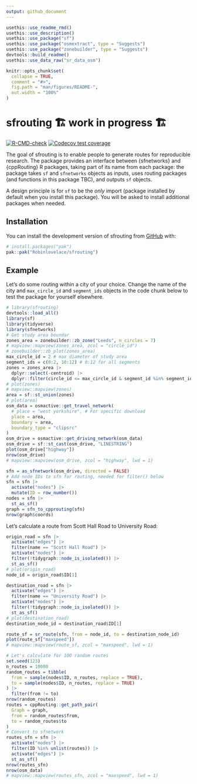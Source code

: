 ```yaml
---
output: github_document
---
```


<!-- README.md is generated from README.Rmd. Please edit that file -->

```r
usethis::use_readme_rmd()
usethis::use_description()
usethis::use_package("sf")
usethis::use_package("osmextract", type = "Suggests")
usethis::use_package("zonebuilder", type = "Suggests")
devtools::build_readme()
usethis::use_data_raw("sr_data_osm")
```

```r
knitr::opts_chunk$set(
  collapse = TRUE,
  comment = "#>",
  fig.path = "man/figures/README-",
  out.width = "100%"
)
```

# sfrouting 🏗️ work in progress 🏗️

<!-- badges: start -->
[![R-CMD-check](https://github.com/Robinlovelace/sfrouting/actions/workflows/R-CMD-check.yaml/badge.svg)](https://github.com/Robinlovelace/sfrouting/actions/workflows/R-CMD-check.yaml)
[![Codecov test coverage](https://codecov.io/gh/Robinlovelace/sfrouting/graph/badge.svg)](https://app.codecov.io/gh/Robinlovelace/sfrouting)
<!-- badges: end -->

The goal of sfrouting is to enable people to generate routes for reproducible research.
The package provides an interface between {sfnetworks} and {cppRouting} R packages, taking part of its name from each package: the package takes `sf` and `sfnetworks` objects as inputs, uses routing packages (and functions in this package TBC), and outputs `sf` objects.

A design principle is for `sf` to be the *only* import (package installed by default when you install this package).
You will be asked to install additional packages when needed.

## Installation

You can install the development version of sfrouting from [GitHub](https://github.com/) with:

``` r
# install.packages("pak")
pak::pak("Robinlovelace/sfrouting")
```

## Example

Let's do some routing within a city of your choice.
Change the name of the city and `max_circle_id` and `segment_ids` objects in the code chunk below to test the package for yourself elsewhere.

```r
# library(sfrouting)
devtools::load_all()
library(sf)
library(tidyverse)
library(sfnetworks)
# Get study area boundar
zones_area = zonebuilder::zb_zone("Leeds", n_circles = 7)
# mapview::mapview(zones_area, zcol = "circle_id")
# zonebuilder::zb_plot(zones_area)
max_circle_id = 2 # max diameter of study area
segment_ids = c(0:2, 10:12) # 0:12 for all segments
zones = zones_area |> 
  dplyr::select(-centroid) |> 
  dplyr::filter(circle_id <= max_circle_id & segment_id %in% segment_ids)
# plot(zones)
# mapview::mapview(zones)
area = sf::st_union(zones)
# plot(area)
osm_data = osmactive::get_travel_network(
  # place = "west yorkshire", # For specific download
  place = area,
  boundary = area,
  boundary_type = "clipsrc"
)
osm_drive = osmactive::get_driving_network(osm_data)
osm_drive = sf::st_cast(osm_drive, "LINESTRING")
plot(osm_drive["highway"])
nrow(osm_drive)
# mapview::mapview(osm_drive, zcol = "highway", lwd = 1)
```

```r
sfn = as_sfnetwork(osm_drive, directed = FALSE)
# Add node IDs to sfn for routing, needed for filter() below
sfn = sfn |>
  activate("nodes") |>
  mutate(ID = row_number())
nodes = sfn |> 
  st_as_sf()
graph = sfn_to_cpprouting(sfn)
nrow(graph$coords)
```

Let's calculate a route from Scott Hall Road to University Road:

```r
origin_road = sfn |> 
  activate("edges") |>
  filter(name == "Scott Hall Road") |>
  activate("nodes") |>
  filter(!tidygraph::node_is_isolated()) |>
  st_as_sf()
# plot(origin_road)
node_id = origin_road$ID[1]

destination_road = sfn |> 
  activate("edges") |>
  filter(name == "University Road") |>
  activate("nodes") |>
  filter(!tidygraph::node_is_isolated()) |>
  st_as_sf()
# plot(destination_road)
destination_node_id = destination_road$ID[1]

route_sf = sr_route(sfn, from = node_id, to = destination_node_id)
plot(route_sf["maxspeed"])
# mapview::mapview(route_sf, zcol = "maxspeed", lwd = 1)
```

```r
# Let's calculate for 100 random routes
set.seed(123)
n_routes = 10000
random_routes = tibble(
  from = sample(nodes$ID, n_routes, replace = TRUE),
  to = sample(nodes$ID, n_routes, replace = TRUE)
) |>
  filter(from != to)
nrow(random_routes)
routes = cppRouting::get_path_pair(
  Graph = graph,
  from = random_routes$from,
  to = random_routes$to
)
# Convert to sfnetwork
routes_sfn = sfn |>
  activate("nodes") |>
  filter(ID %in% unlist(routes)) |>
  activate("edges") |>
  st_as_sf()
nrow(routes_sfn)
nrow(osm_data)
# mapview::mapview(routes_sfn, zcol = "maxspeed", lwd = 1) 
```

